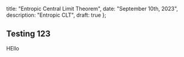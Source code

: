 
  title: "Entropic Central Limit Theorem",
  date: "September 10th, 2023",
  description: "Entropic CLT",
  draft: true
};


## Testing 123

HEllo


